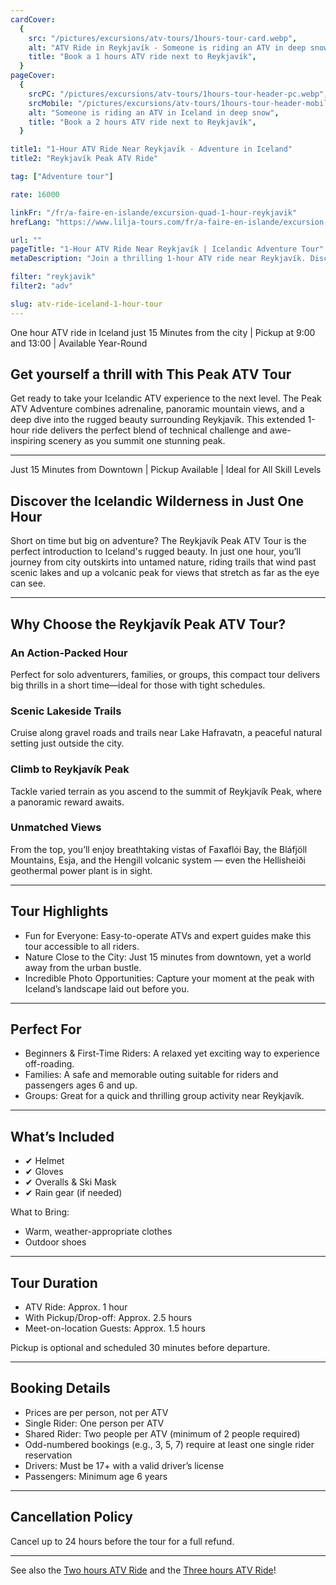 ```yaml
---
cardCover:
  {
    src: "/pictures/excursions/atv-tours/1hours-tour-card.webp",
    alt: "ATV Ride in Reykjavík - Someone is riding an ATV in deep snow",
    title: "Book a 1 hours ATV ride next to Reykjavík",
  }
pageCover:
  {
    srcPC: "/pictures/excursions/atv-tours/1hours-tour-header-pc.webp",
    srcMobile: "/pictures/excursions/atv-tours/1hours-tour-header-mobile.webp",
    alt: "Someone is riding an ATV in Iceland in deep snow",
    title: "Book a 2 hours ATV ride next to Reykjavík",
  }

title1: "1-Hour ATV Ride Near Reykjavík - Adventure in Iceland"
title2: "Reykjavík Peak ATV Ride"

tag: ["Adventure tour"]

rate: 16000

linkFr: "/fr/a-faire-en-islande/excursion-quad-1-hour-reykjavik"
hrefLang: "https://www.lilja-tours.com/fr/a-faire-en-islande/excursion-quad-1-hour-reykjavik"

url: ""
pageTitle: "1-Hour ATV Ride Near Reykjavík | Icelandic Adventure Tour"
metaDescription: "Join a thrilling 1-hour ATV ride near Reykjavík. Discover Iceland’s rugged beauty, climb Reykjavík Peak, and enjoy stunning views of Faxaflói Bay, Bláfjöll Mountains, and more. Book your adventure!"

filter: "reykjavik"
filter2: "adv"

slug: atv-ride-iceland-1-hour-tour
---
```


One hour ATV ride in Iceland just 15 Minutes from the city | Pickup at 9:00 and 13:00 | Available Year-Round

## Get yourself a thrill with This Peak ATV Tour

Get ready to take your Icelandic ATV experience to the next level. The Peak ATV Adventure combines adrenaline, panoramic mountain views, and a deep dive into the rugged beauty surrounding Reykjavík. This extended 1-hour ride delivers the perfect blend of technical challenge and awe-inspiring scenery as you summit one stunning peak.

---

Just 15 Minutes from Downtown | Pickup Available | Ideal for All Skill Levels

## Discover the Icelandic Wilderness in Just One Hour

Short on time but big on adventure? The Reykjavík Peak ATV Tour is the perfect introduction to Iceland's rugged beauty. In just one hour, you’ll journey from city outskirts into untamed nature, riding trails that wind past scenic lakes and up a volcanic peak for views that stretch as far as the eye can see.

---

## Why Choose the Reykjavík Peak ATV Tour?

### An Action-Packed Hour

Perfect for solo adventurers, families, or groups, this compact tour delivers big thrills in a short time—ideal for those with tight schedules.

### Scenic Lakeside Trails

Cruise along gravel roads and trails near Lake Hafravatn, a peaceful natural setting just outside the city.

### Climb to Reykjavík Peak

Tackle varied terrain as you ascend to the summit of Reykjavík Peak, where a panoramic reward awaits.

### Unmatched Views

From the top, you’ll enjoy breathtaking vistas of Faxaflói Bay, the Bláfjöll Mountains, Esja, and the Hengill volcanic system — even the Hellisheiði geothermal power plant is in sight.

---

## Tour Highlights

- Fun for Everyone: Easy-to-operate ATVs and expert guides make this tour accessible to all riders.
- Nature Close to the City: Just 15 minutes from downtown, yet a world away from the urban bustle.
- Incredible Photo Opportunities: Capture your moment at the peak with Iceland’s landscape laid out before you.

---

## Perfect For

- Beginners & First-Time Riders: A relaxed yet exciting way to experience off-roading.
- Families: A safe and memorable outing suitable for riders and passengers ages 6 and up.
- Groups: Great for a quick and thrilling group activity near Reykjavík.

---

## What’s Included

- ✔ Helmet
- ✔ Gloves
- ✔ Overalls & Ski Mask
- ✔ Rain gear (if needed)

What to Bring:

- Warm, weather-appropriate clothes
- Outdoor shoes

---

## Tour Duration

- ATV Ride: Approx. 1 hour
- With Pickup/Drop-off: Approx. 2.5 hours
- Meet-on-location Guests: Approx. 1.5 hours

Pickup is optional and scheduled 30 minutes before departure.

---

## Booking Details

- Prices are per person, not per ATV
- Single Rider: One person per ATV
- Shared Rider: Two people per ATV (minimum of 2 people required)
- Odd-numbered bookings (e.g., 3, 5, 7) require at least one single rider reservation
- Drivers: Must be 17+ with a valid driver’s license
- Passengers: Minimum age 6 years

---

## Cancellation Policy

Cancel up to 24 hours before the tour for a full refund.

---

<script
  type="text/javascript"
  src="https://widgets.bokun.io/assets/javascripts/apps/build/BokunWidgetsLoader.js?bookingChannelUUID=97236c68-b945-4a96-8587-660bdc4c45fd"
  async
></script>

<div
  class="bokunWidget"
  data-src="https://widgets.bokun.io/online-sales/97236c68-b945-4a96-8587-660bdc4c45fd/experience-calendar/86"
></div>

See also the <a href="/things-to-do-iceland/atv-ride-iceland-2-hours-tour/" title="2 hour atv ride">Two hours ATV Ride</a> and the <a href="/things-to-do-iceland/atv-ride-iceland-3-hours-tour/" title="3 hour atv ride">Three hours ATV Ride</a>!